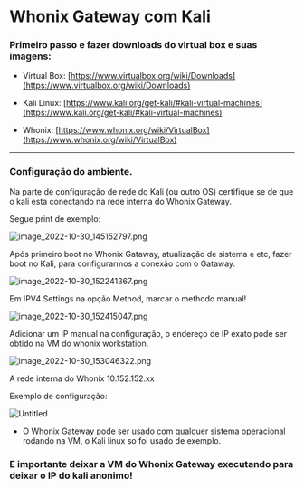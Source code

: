 # Whonix Gateway com Kali

### Primeiro passo e fazer downloads do virtual box e suas imagens:

- Virtual Box: [https://www.virtualbox.org/wiki/Downloads](https://www.virtualbox.org/wiki/Downloads)

- Kali Linux: [https://www.kali.org/get-kali/#kali-virtual-machines](https://www.kali.org/get-kali/#kali-virtual-machines)

- Whonix: [https://www.whonix.org/wiki/VirtualBox](https://www.whonix.org/wiki/VirtualBox)


---

### Configuração do ambiente.

Na parte de configuração de rede do Kali (ou outro OS) certifique se de que o kali esta conectando na rede interna do Whonix Gateway.

Segue print de exemplo:

![image_2022-10-30_145152797.png](img/image_2022-10-30_145152797.png)

Após primeiro boot no Whonix Gataway, atualização de sistema e etc, fazer boot no Kali, para configurarmos a conexão com o Gataway.

![image_2022-10-30_152241367.png](img/image_2022-10-30_152241367.png)

Em IPV4 Settings na opção Method, marcar o methodo manual!

![image_2022-10-30_152415047.png](img/image_2022-10-30_152415047.png)

Adicionar um IP manual na configuração, o endereço de IP exato pode ser obtido na VM do whonix workstation.

![image_2022-10-30_153046322.png](img/image_2022-10-30_153046322.png)

A rede interna do Whonix 10.152.152.xx

Exemplo de configuração:

![Untitled](img/Untitled.png)

- O Whonix Gateway pode ser usado com qualquer sistema operacional rodando na VM, o Kali linux so foi usado de exemplo.

### E importante deixar a VM do Whonix Gateway executando para deixar o IP do kali anonimo!